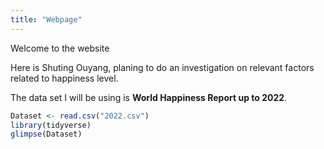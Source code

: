 ```yaml
---
title: "Webpage"
---
```


Welcome to the website

Here is Shuting Ouyang, planing to do an investigation on relevant factors related to happiness level.

The data set I will be using is **World Happiness Report up to 2022**.

```r
Dataset <- read.csv("2022.csv")
library(tidyverse)
glimpse(Dataset)
```
